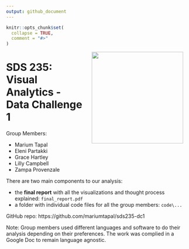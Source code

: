 ```yaml
---
output: github_document
---
```


<!-- README.md is generated from README.Rmd. Please edit that file -->

```r
knitr::opts_chunk$set(
  collapse = TRUE,
  comment = "#>"
)
```

<img src='logo.png' align="right" height="250" hspace="20px"/>

# SDS 235: Visual Analytics - Data Challenge 1

Group Members:

- Marium Tapal
- Eleni Partakki
- Grace Hartley
- Lilly Campbell
- Zampa Provenzale


There are two main components to our analysis:

- the **final report** with all the visualizations and thought process explained: `final_report.pdf`
- a folder with individual code files for all the group members: `code\...`

GitHub repo: https://github.com/mariumtapal/sds235-dc1

Note: Group members used different languages and software to do their analysis depending on their preferences. The work was complied in a Google Doc to remain language agnostic. 
